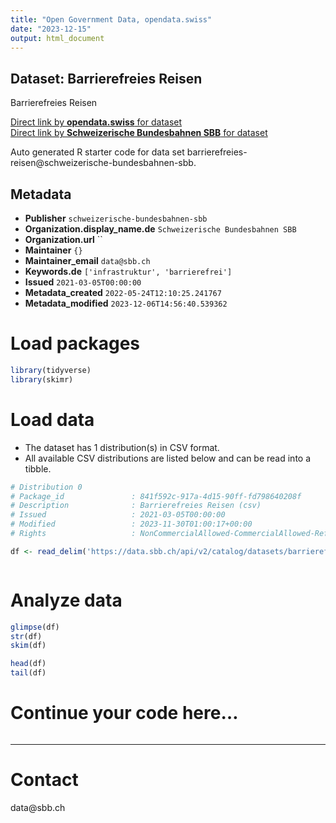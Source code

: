 ```yaml
---
title: "Open Government Data, opendata.swiss"
date: "2023-12-15"
output: html_document
---
```


## Dataset: Barrierefreies Reisen

Barrierefreies Reisen

[Direct link by **opendata.swiss** for dataset](https://opendata.swiss/de/dataset/barrierefreies-reisen)<br>
[Direct link by **Schweizerische Bundesbahnen SBB** for dataset](https://data.sbb.ch/explore/dataset/barrierefreies-reisen/)

Auto generated R starter code for data set barrierefreies-reisen@schweizerische-bundesbahnen-sbb.

## Metadata

- **Publisher** `schweizerische-bundesbahnen-sbb`
- **Organization.display_name.de** `Schweizerische Bundesbahnen SBB`
- **Organization.url** ``
- **Maintainer** `{}`
- **Maintainer_email** `data@sbb.ch`
- **Keywords.de** `['infrastruktur', 'barrierefrei']`
- **Issued** `2021-03-05T00:00:00`
- **Metadata_created** `2022-05-24T12:10:25.241767`
- **Metadata_modified** `2023-12-06T14:56:40.539362`


# Load packages

```r

library(tidyverse)
library(skimr)

```

# Load data

-   The dataset has 1 distribution(s) in CSV format.
-   All available CSV distributions are listed below and can be read into a tibble.

```r

# Distribution 0
# Package_id               : 841f592c-917a-4d15-90ff-fd798640208f
# Description              : Barrierefreies Reisen (csv)
# Issued                   : 2021-03-05T00:00:00
# Modified                 : 2023-11-30T01:00:17+00:00
# Rights                   : NonCommercialAllowed-CommercialAllowed-ReferenceRequired

df <- read_delim('https://data.sbb.ch/api/v2/catalog/datasets/barrierefreies-reisen/exports/csv')



```

# Analyze data

```r

glimpse(df)
str(df)
skim(df)

head(df)
tail(df)

```

# Continue your code here...

```r

```

------------------------------------------------------------------------

# Contact

data@sbb.ch
